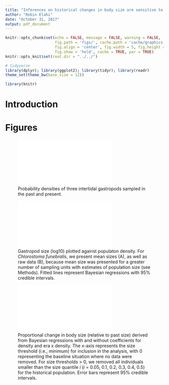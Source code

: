 ```yaml
---
title: "Inferences on historical changes in body size are sensitive to population density"
author: "Robin Elahi"
date: "October 31, 2017"
output: pdf_document
---
```


```r
knitr::opts_chunk$set(echo = FALSE, message = FALSE, warning = FALSE, 
                      fig.path = 'figs/', cache.path = 'cache/graphics-', 
                      fig.align = 'center', fig.width = 5, fig.height = 5, 
                      fig.show = 'hold', cache = TRUE, par = TRUE)
knitr::opts_knit$set(root.dir = "../../")
```

```r
# tidyverse
library(dplyr); library(ggplot2); library(tidyr); library(readr)
theme_set(theme_bw(base_size = 12))

library(knitr)

```

# Introduction



# Figures {-}

![Probability densities of three intertidal gastropods sampled in the past and present.](../../figs_ms/plot_size_frequency_density.pdf)


![Gastropod size (log10) plotted against populaton density. For *Chlorostoma funebralis*, we present mean sizes (A), as well as raw data (B), because mean size was presented for a greater number of sampling units with estimates of population size (see Methods). Fitted lines represent Bayesian regressions with 95% credible intervals.](../../figs_ms/plot_size_density_4panel.pdf)


![Proportional change in body size (relative to past size) derived from Bayesian regressions with and without coefficients for density and era x density. The x-axis represents the size threshold (i.e., minimum) for inclusion in the analysis, with 0 representing the baseline situation where no data were removed.  For size thresholds > 0, we removed all individuals smaller than the size quantile *i* (*i* = 0.05, 0.1, 0.2, 0.3, 0.4, 0.5) for the historical population. Error bars represent 95% credible intervals. ](../../figs_ms/plot_prop_change.pdf)